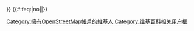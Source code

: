 {{Userbox |border-c=#555 |border-s=1 |id-c=#fff |id-s=12 |id-fc=#000 |info-c=#247 |info-s=8 |info-fc=#fff |id= [[File:Openstreetmap logo.svg|43px]]
|info={{#if:{{{1|}}}|此用戶在'''[[OpenStreetMap|<span style="color:white">OpenStreetMap</span>]]'''以[https://www.openstreetmap.org/user/{{{1}}} <span style="color:white;font-weight:bold;">@{{{1}}}</span>]为用户名作出貢獻|此用戶在'''[[OpenStreetMap|<span style="color:white">OpenStreetMap</span>]]'''作出貢獻。}}
}}
<includeonly>
{{#ifeq:{{lc:{{{category|}}}}}|no||[[Category:擁有OpenStreetMap帳戶的維基人]]}}
</includeonly>
<noinclude>
{{Documentation}}
[[Category:维基百科相关用户框]]
</noinclude>